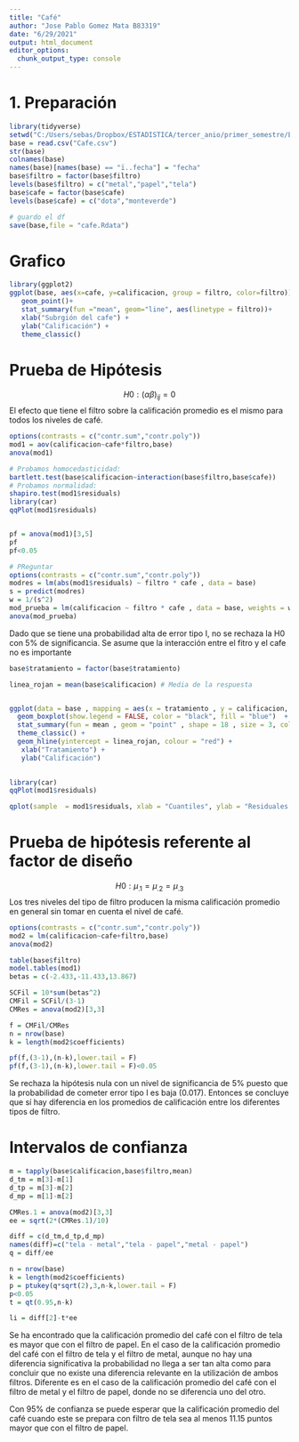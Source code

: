 ---
title: "Café"
author: "Jose Pablo Gomez Mata B83319"
date: "6/29/2021"
output: html_document
editor_options: 
  chunk_output_type: console
---

# 1. Preparación
```{r}
library(tidyverse)
setwd("C:/Users/sebas/Dropbox/ESTADISTICA/tercer_anio/primer_semestre/Experimentos/Articulo")
base = read.csv("Cafe.csv")
str(base)
colnames(base)
names(base)[names(base) == "ï..fecha"] = "fecha"
base$filtro = factor(base$filtro)
levels(base$filtro) = c("metal","papel","tela") 
base$cafe = factor(base$cafe)
levels(base$cafe) = c("dota","monteverde")

# guardo el df
save(base,file = "cafe.Rdata")
```


# Grafico
```{r}
library(ggplot2)
ggplot(base, aes(x=cafe, y=calificacion, group = filtro, color=filtro)) +
   geom_point()+
   stat_summary(fun ="mean", geom="line", aes(linetype = filtro))+
   xlab("Subrgión del cafe") +
   ylab("Calificación") +
   theme_classic()

```


# Prueba de Hipótesis
$$H0: (\alpha\beta)_{ij}=0$$
El efecto que tiene el filtro sobre la calificación promedio es el mismo para todos los niveles de café.


```{r}
options(contrasts = c("contr.sum","contr.poly"))
mod1 = aov(calificacion~cafe*filtro,base)
anova(mod1)

# Probamos homocedasticidad:
bartlett.test(base$calificacion~interaction(base$filtro,base$cafe))
# Probamos normalidad:
shapiro.test(mod1$residuals)
library(car)
qqPlot(mod1$residuals)


pf = anova(mod1)[3,5]
pf
pf<0.05
```


```{r}
# PReguntar
options(contrasts = c("contr.sum","contr.poly"))
modres = lm(abs(mod1$residuals) ~ filtro * cafe , data = base)
s = predict(modres)
w = 1/(s^2)
mod_prueba = lm(calificacion ~ filtro * cafe , data = base, weights = w)
anova(mod_prueba)
```


Dado que se tiene una probabilidad alta de error tipo I, no se rechaza la H0 con 5% de significancia. Se asume que la interacción entre el fitro y el cafe no es importante


```{r}
base$tratamiento = factor(base$tratamiento)

linea_rojan = mean(base$calificacion) # Media de la respuesta


ggplot(data = base , mapping = aes(x = tratamiento , y = calificacion, fill = tratamiento )) +
  geom_boxplot(show.legend = FALSE, color = "black", fill = "blue")  +  
  stat_summary(fun = mean , geom = "point" , shape = 18 , size = 3, color = "black", show.legend = FALSE) +
  theme_classic() +
  geom_hline(yintercept = linea_rojan, colour = "red") +
   xlab("Tratamiento") +
   ylab("Calificación") 
   
```

```{r}
library(car)
qqPlot(mod1$residuals)
```


```{r}
qplot(sample  = mod1$residuals, xlab = "Cuantiles", ylab = "Residuales del modelo", color = I("blue"), show.legend = FALSE) + theme_classic() 
```


# Prueba de hipótesis referente al factor de diseño
$$H0: \mu_{.1} = \mu_{.2} = \mu_{.3}$$
Los tres niveles del tipo de filtro producen la misma calificación promedio en general sin tomar en cuenta el nivel de café.
```{r}
options(contrasts = c("contr.sum","contr.poly"))
mod2 = lm(calificacion~cafe+filtro,base)
anova(mod2)

table(base$filtro)
model.tables(mod1)
betas = c(-2.433,-11.433,13.867)

SCFil = 10*sum(betas^2)
CMFil = SCFil/(3-1)
CMRes = anova(mod2)[3,3]

f = CMFil/CMRes
n = nrow(base)
k = length(mod2$coefficients)

pf(f,(3-1),(n-k),lower.tail = F)
pf(f,(3-1),(n-k),lower.tail = F)<0.05
```

Se rechaza la hipótesis nula con un nivel de significancia de 5% puesto que la probabilidad de cometer error tipo I es baja (0.017). Entonces se concluye que sí hay diferencia en los promedios de calificación entre los diferentes tipos de filtro.

# Intervalos de confianza

```{r}
m = tapply(base$calificacion,base$filtro,mean)
d_tm = m[3]-m[1]
d_tp = m[3]-m[2]
d_mp = m[1]-m[2]

CMRes.1 = anova(mod2)[3,3] 
ee = sqrt(2*(CMRes.1)/10)

diff = c(d_tm,d_tp,d_mp)
names(diff)=c("tela - metal","tela - papel","metal - papel")
q = diff/ee

n = nrow(base)
k = length(mod2$coefficients)
p = ptukey(q*sqrt(2),3,n-k,lower.tail = F)
p<0.05
t = qt(0.95,n-k)

li = diff[2]-t*ee
```

Se ha encontrado que la calificación promedio del café con el filtro de tela es mayor que con el filtro de papel. En el caso de la calificación promedio del café con el filtro de tela y el filtro de metal, aunque no hay una diferencia significativa la probabilidad no llega a ser tan alta como para concluir que no existe una diferencia relevante en la utilización de ambos filtros. Diferente es en el caso de la calificación promedio del café con el filtro de metal y el filtro de papel, donde no se diferencia uno del otro. 

Con 95% de confianza se puede esperar que la calificación promedio del café cuando este se prepara con filtro de tela sea al menos 11.15 puntos mayor que con el filtro de papel.









